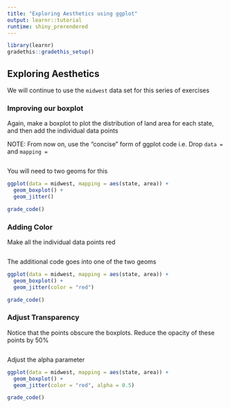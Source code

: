 ```yaml
---
title: "Exploring Aesthetics using ggplot"
output: learnr::tutorial
runtime: shiny_prerendered
---
```

```r
library(learnr)
gradethis::gradethis_setup()
```
## Exploring Aesthetics

We will continue to use the `midwest` data set for this series of exercises

### Improving our boxplot

Again, make a boxplot to plot the distribution of land area for each state, and then add the individual data points  

NOTE: From now on, use the "concise" form of ggplot code i.e. Drop `data = ` and `mapping = `

```r

```

<div id="boxplot-redux-hint">
You will need to two geoms for this
</div>

```r
ggplot(data = midwest, mapping = aes(state, area)) +
  geom_boxplot() +
  geom_jitter()
```

```r
grade_code()
```

### Adding Color

Make all the individual data points red

```r

```

<div id="boxplot-red-hint">
The additional code goes into one of the two geoms
</div>

```r
ggplot(data = midwest, mapping = aes(state, area)) +
  geom_boxplot() +
  geom_jitter(color = "red")
```

```r
grade_code()
```

### Adjust Transparency

Notice that the points obscure the boxplots. Reduce the opacity of these points by 50%

```r

```

<div id="transparency-hint">
Adjust the alpha parameter
</div>

```r
ggplot(data = midwest, mapping = aes(state, area)) +
  geom_boxplot() +
  geom_jitter(color = "red", alpha = 0.5)
```

```r
grade_code()
```